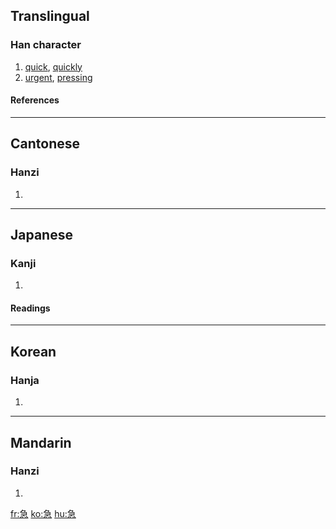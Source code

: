 ==Translingual==
===Han character===
{{Han char|rn=61|rad=心|as=05|sn=9|four=2733<sub>7</sub>|canj=弓一心 (NMP), 弓尸心 (NSP)}}
# [[quick]], [[quickly]]
# [[urgent]], [[pressing]]
====References====
{{Han ref|kx=0381.210|dkj=10475|dj=0710.060|hdz=42281.080|uh=6025|ud=24613|bh=ABE6|bd=44006}}
----
==Cantonese==
===Hanzi===
{{yue-hanzi|jyut=|y=gap1}}
# {{defn|Cantonese}}
----
==Japanese==
===Kanji===
{{ja-kanji|grade=3|rs=心05}}
# {{defn|Japanese}} 
====Readings====
{{ja-readings|on=[[きゅう]] (kyū)|kun=[[いそぐ]] (isogu)}}
----
==Korean==
===Hanja===
{{ko-hanja|hangeul=급|eumhun=|rv=geup|mr=kŭp|y=kup}}
# {{defn|Korean}}
----
==Mandarin==
===Hanzi===
{{cmn-hanzi|pin=[[jí]] ([[ji2]])|wg=chi<sup>2</sup>}}
# {{defn|Mandarin}}

[[fr:急]]
[[ko:急]]
[[hu:急]]